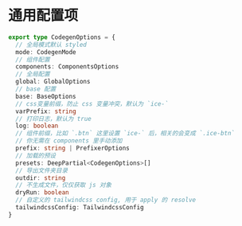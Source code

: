 # 通用配置项

```ts
export type CodegenOptions = {
  // 全局模式默认 styled
  mode: CodegenMode
  // 组件配置
  components: ComponentsOptions
  // 全局配置
  global: GlobalOptions
  // base 配置
  base: BaseOptions
  // css变量前缀，防止 css 变量冲突，默认为 `ice-`
  varPrefix: string
  // 打印日志，默认为 true
  log: boolean
  // 组件前缀，比如 `.btn` 这里设置 `ice-` 后，相关的会变成 `.ice-btn`
  // 你无需在 components 里手动添加
  prefix: string | PrefixerOptions
  // 加载的预设
  presets: DeepPartial<CodegenOptions>[]
  // 导出文件夹目录
  outdir: string
  // 不生成文件，仅仅获取 js 对象
  dryRun: boolean
  // 自定义的 tailwindcss config, 用于 apply 的 resolve
  tailwindcssConfig: TailwindcssConfig
}
```
